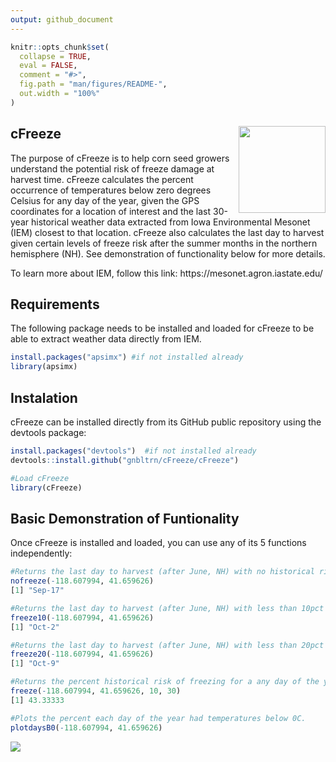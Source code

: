 ---
output: github_document
---

<!-- README.md is generated from README.Rmd. Please edit that file -->

```{r, include = FALSE}
knitr::opts_chunk$set(
  collapse = TRUE,
  eval = FALSE,
  comment = "#>",
  fig.path = "man/figures/README-",
  out.width = "100%"
)
```

## cFreeze  <img src="man/figures/logo.png" align="right" height="139" />

<!-- badges: start -->
<!-- badges: end --> 

The purpose of cFreeze is to help corn seed growers understand the potential risk of freeze damage at harvest time. cFreeze calculates the percent occurrence of temperatures below zero degrees Celsius for any day of the year, given the GPS coordinates for a location of interest and the last 30-year historical weather data extracted from Iowa Environmental Mesonet (IEM) closest to that location.  cFreeze also calculates the last day to harvest given certain levels of freeze risk after the summer months in the northern hemisphere (NH).  See demonstration of functionality below for more details.   

To learn more about IEM, follow this link:
https://mesonet.agron.iastate.edu/

## Requirements

The following package needs to be installed and loaded for cFreeze to be able to extract weather data directly from IEM. 

```{r, eval = FALSE}
install.packages("apsimx") #if not installed already
library(apsimx)
```


## Instalation
cFreeze can be installed directly from its GitHub public repository using the devtools package:

```{r, eval = FALSE}

install.packages("devtools")  #if not installed already
devtools::install.github("gnbltrn/cFreeze/cFreeze")

#Load cFreeze
library(cFreeze)
```

## Basic Demonstration of Funtionality

Once cFreeze is installed and loaded, you can use any of its 5 functions independently:

```{r, eval = FALSE}

#Returns the last day to harvest (after June, NH) with no historical risk of freezing.
nofreeze(-118.607994, 41.659626)
[1] "Sep-17"

#Returns the last day to harvest (after June, NH) with less than 10pct historical risk of freezing.
freeze10(-118.607994, 41.659626)
[1] "Oct-2"

#Returns the last day to harvest (after June, NH) with less than 20pct historical risk of freezing.
freeze20(-118.607994, 41.659626)
[1] "Oct-9"

#Returns the percent historical risk of freezing for a any day of the year. 
freeze(-118.607994, 41.659626, 10, 30)
[1] 43.33333

#Plots the percent each day of the year had temperatures below 0C.
plotdaysB0(-118.607994, 41.659626) 
```
![](man/figures/plotB0.png)
